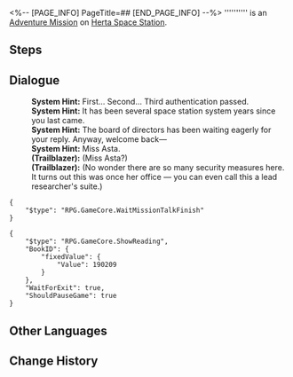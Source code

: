 <%-- [PAGE_INFO]
PageTitle=##
[END_PAGE_INFO] --%>
{{Stub|Dialogue.}}
{{Mission Infobox
|id            = 2000313
|title         = 
|image         = <!--Mission .png-->
|type          = Adventure
|event_name    = 
|chapter       = 
|requirements  = [[Adventure Mission]] ''[[Emptiness of Locus Silentii]]'' completed
|summary       = <!--official mission summary from Fate's Atlas-->
|characters    = System Hint; Trailblazer
|startLocation = [[Herta Space Station]] - [[Base Zone]]
|world         = Herta Space Station
|area          = Base Zone
|prev          = Emptiness of Locus Silentii
|next          = 
|rewards       = 
}}
'''''''''' is an [[Adventure Mission]] on [[Herta Space Station]].

==Steps==


<!--
==Gameplay Notes==

--><!--
==Trial Character==

-->
==Dialogue==
{{Stub Dialogue}}
:'''System Hint:''' First... Second... Third authentication passed.
:'''System Hint:''' It has been several space station system years since you last came.
:'''System Hint:''' The board of directors has been waiting eagerly for your reply. Anyway, welcome back&mdash;
:'''System Hint:''' Miss Asta.
:'''(Trailblazer):''' (Miss Asta?)
:'''(Trailblazer):''' (No wonder there are so many security measures here. It turns out this was once her office &mdash; you can even call this a lead researcher's suite.)
<pre>{
	"$type": "RPG.GameCore.WaitMissionTalkFinish"
}</pre>
<pre>{
	"$type": "RPG.GameCore.ShowReading",
	"BookID": {
		"fixedValue": {
			"Value": 190209
		}
	},
	"WaitForExit": true,
	"ShouldPauseGame": true
}</pre>
{{Dialogue End}}

==Other Languages==
{{Other Languages
|en   = 
|zhs  = 
|zht  = 
|ja   = 
|ko   = 
|es   = 
|fr   = 
|ru   = 
|th   = 
|vi   = 
|de   = 
|id   = 
|pt   = 
}}

==Change History==
{{Change History|1.0}}

